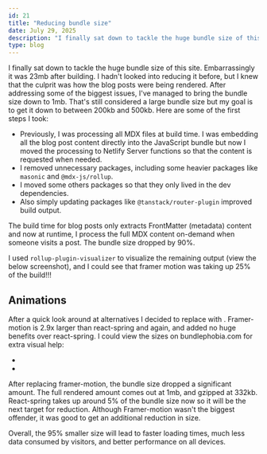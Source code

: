 ```yaml
---
id: 21
title: "Reducing bundle size"
date: July 29, 2025
description: "I finally sat down to tackle the huge bundle size of this site. Embarrassingly it was 23mb after building but I knew who the culprit was."
type: blog
---
```


I finally sat down to tackle the huge bundle size of this site. Embarrassingly it was 23mb after building. I hadn't looked into reducing it before, but I knew that the culprit was how the blog posts were being rendered. After addressing some of the biggest issues, I've managed to bring the bundle size down to 1mb. That's still considered a large bundle size but my goal is to get it down to between 200kb and 500kb. Here are some of the first steps I took:

- Previously, I was processing all MDX files at build time. I was embedding all the blog post content directly into the JavaScript bundle but now I moved the processing to Netlify Server functions so that the content is requested when needed.
- I removed unnecessary packages, including some heavier packages like `masonic` and `@mdx-js/rollup`.
- I moved some others packages so that they only lived in the dev dependencies.
- Also simply updating packages like `@tanstack/router-plugin` improved build output.

The build time for blog posts only extracts FrontMatter (metadata) content and now at runtime, I process the full MDX content on-demand when someone visits a post. The bundle size dropped by 90%.

I used `rollup-plugin-visualizer` to visualize the remaining output (view the below screenshot), and I could see that framer motion was taking up 25% of the build!!! 

<Picture src="/blog/rollup-size.png" alt="Roll-up size" />

## Animations

After a quick look around at alternatives I decided to replace <Anchor link="https://motion.dev/" text="framer-motion" variant="link" isExternal /> with <Anchor link="https://react-spring.dev/" text="react-spring" variant="link" isExternal />. Framer-motion is 2.9x larger than react-spring and again, and added no huge benefits over react-spring. I could view the sizes on bundlephobia.com for extra visual help:

- <Anchor link="https://bundlephobia.com/package/react-spring@10.0.1" variant="link" isExternal />
- <Anchor link="https://bundlephobia.com/package/framer-motion@12.23.11" variant="link" isExternal />

<Picture src="/blog/bundle-comparer.png" alt="comparing sizes of react-spring and framer-motion" />

After replacing framer-motion, the bundle size dropped a significant amount. The full rendered amount comes out at 1mb, and gzipped at 332kb. React-spring takes up around 5% of the bundle size now so it will be the next target for reduction. Although Framer-motion wasn't the biggest offender, it was good to get an additional reduction in size. 

Overall, the 95% smaller size will lead to faster loading times, much less data consumed by visitors, and better performance on all devices. 